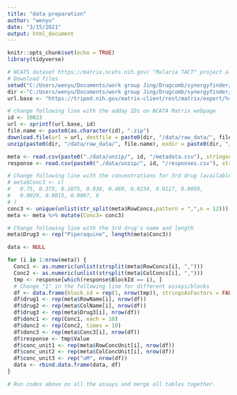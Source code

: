 ```yaml
---
title: "data preparation"
author: "wenyu"
date: "3/15/2021"
output: html_document
---
```


```r
knitr::opts_chunk$set(echo = TRUE)
library(tidyverse)
```

```r
# NCATS dataset https://matrix.ncats.nih.gov/ "Malaria TACT" project all 3-agent combinations
# Download files
setwd("C:/Users/wenyu/Documents/work group Jing/Drugcomb/synergyfinder/synergyfinderplus_showcase")
dir <-"C:/Users/wenyu/Documents/work group Jing/Drugcomb/synergyfinder/synergyfinderplus_showcase" 
url.base <- "https://tripod.nih.gov/matrix-client/rest/matrix/export/%s?default"

# change following line with the adday IDs on NCATA Matrix webpage
id <- 10023
url <- sprintf(url.base, id)
file.name <- paste0(as.character(id), ".zip")
download.file(url = url, destfile = paste0(dir, "/data/raw_data/", file.name), mode = "wb")
unzip(paste0(dir, "/data/raw_data/", file.name), exdir = paste0(dir, "/data/unzip/", id))

meta <- read.csv(paste0("./data/unzip/", id, "/metadata.csv"), stringsAsFactors = FALSE)
response <- read.csv(paste0("./data/unzip/", id, "/responses.csv"), stringsAsFactors = FALSE)
```


```r
# Change following line with the concentrations for 3rd drug (available on webpage)
# meta$Conc3 <- c(
#   0.75, 0.375, 0.1875, 0.938, 0.469, 0.0234, 0.0117, 0.0059,
#   0.0029, 0.0015, 0.0007, 0
# )
conc3 <- unique(unlist(str_split(meta$RowConcs,pattern = ",",n = 12)))
meta <- meta %>% mutate(Conc3= conc3)

# Change following line with the 3rd drug's name and length 
meta$Drug3 <- rep("Piperaquine", length(meta$Conc3))

data <- NULL

for (i in 1:nrow(meta)) {
  Conc1 <- as.numeric(unlist(strsplit(meta$RowConcs[i], ",")))
  Conc2 <- as.numeric(unlist(strsplit(meta$ColConcs[i], ",")))
  tmp <- response[which(response$BlockId == i), ]
  # Change "1" in the following line for different assays/blocks
  df <- data.frame(block_id = rep(1, nrow(tmp)), stringsAsFactors = FALSE)
  df$drug1 <- rep(meta$RowName[i], nrow(df))
  df$drug2 <- rep(meta$ColName[i], nrow(df))
  df$drug3 <- rep(meta$Drug3[i], nrow(df))
  df$donc1 <- rep(Conc1, each = 10)
  df$donc2 <- rep(Conc2, times = 10)
  df$donc3 <- rep(meta$Conc3[i], nrow(df))
  df$response <- tmp$Value
  df$conc_unit1 <- rep(meta$RowConcUnit[i], nrow(df))
  df$conc_unit2 <- rep(meta$ColConcUnit[i], nrow(df))
  df$conc_unit3 <- rep("uM", nrow(df))
  data <- rbind.data.frame(data, df)
}

# Run codes above on all the assays and merge all tables together.

```

